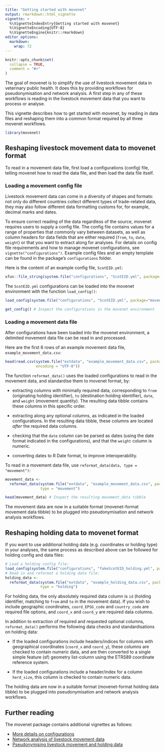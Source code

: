 ```yaml
---
title: "Getting started with movenet"
output: rmarkdown::html_vignette
vignette: >
  %\VignetteIndexEntry{Getting started with movenet}
  %\VignetteEncoding{UTF-8}
  %\VignetteEngine{knitr::rmarkdown}
editor_options: 
  markdown: 
    wrap: 72
---
```


```r
knitr::opts_chunk$set(
  collapse = TRUE,
  comment = "#>"
)
```

The goal of movenet is to simplify the use of livestock movement data in
veterinary public health. It does this by providing workflows for
pseudonymisation and network analysis. A first step in any of these
workflows is reading in the livestock movement data that you want to
process or analyse.

This vignette describes how to get started with movenet, by reading in
data files and reshaping them into a common format required by all three
movenet workflows.

```r
library(movenet)
```

## Reshaping livestock movement data to movenet format

To read in a movement data file, first load a configurations (config)
file, telling movenet how to read the data file, and then load the data
file itself.

### Loading a movement config file

Livestock movement data can come in a diversity of shapes and formats:
not only do different countries collect different types of trade-related
data, they may also follow different data formatting customs for, for
example, decimal marks and dates.

To ensure correct reading of the data regardless of the source, movenet
requires users to supply a config file. The config file contains values
for a range of properties that commonly vary between datasets, as well
as column headers for data fields that are either required (`from`, `to`,
`date`, `weight`) or that you want to extract along for analyses. For
details on config file requirements and how to manage movenet
configurations, see `vignette("configurations")`. Example config files
and an empty template can be found in the package's `configurations`
folder.

Here is the content of an example config file, `ScotEID.yml`:

```R
xfun::file_string(system.file("configurations", "ScotEID.yml", package="movenet"))
```

The `ScotEID.yml` configurations can be loaded into the movenet
environment with the function `load_config()`:

```R
load_config(system.file("configurations", "ScotEID.yml", package="movenet")) # Load ScotEID.yml

get_config() # Inspect the configurations in the movenet environment
```

### Loading a movement data file

After configurations have been loaded into the movenet environment, a
delimited movement data file can be read in and processed.

Here are the first 6 rows of an example movement data file, `example_movement_data.csv`:

```R
head(read.csv(system.file("extdata", "example_movement_data.csv", package="movenet"), 
              encoding = "UTF-8"))
```

The function `reformat_data()` uses the loaded configurations to read in
the movement data, and standardise them to movenet format, by:

-   extracting columns with minimally required data, corresponding to `from` (originating holding identifier), `to` (destination holding identifier), `date`, and `weight` (movement quantity). The resulting data tibble contains these columns in this specific order.

-   extracting along any optional columns, as indicated
    in the loaded configurations. In the resulting data tibble, these
    columns are located *after* the required data columns.

-   checking that the `date` column can be parsed as dates (using the date format 
    indicated in the configurations), and that the `weight` column is numeric.

-   converting dates to R Date format, to improve interoperability.


To read in a movement data file, use `reformat_data(data, type = "movement")`:
```R
movement_data <- 
  reformat_data(system.file("extdata", "example_movement_data.csv", package="movenet"),
                type = "movement")

head(movement_data) # Inspect the resulting movement_data tibble
```

The movement data are now in a suitable format (movenet-format movement data tibble) 
to be plugged into pseudonymisation and network analysis workflows.

## Reshaping holding data to movenet format

If you want to use additional holding data (e.g. coordinates or holding type) in 
your analyses, the same process as described above can be followed for holding 
config and data files:
```R
# Load a holding config file:
load_config(system.file("configurations", "fakeScotEID_holding.yml", package="movenet")) 
# Read in and reformat a holding data file:
holding_data <- 
  reformat_data(system.file("extdata", "example_holding_data.csv", package="movenet"),
                type = "holding")
```

For holding data, the only absolutely required data column is `id` (holding identifier, 
matching to `from` and `to` in the movement data). If you wish to include geographic 
coordinates, `coord_EPSG_code` and `country_code` are required file options, and `coord_x` 
and `coord_y` are required data columns.

In addition to extraction of required and requested optional columns, `reformat_data()` 
performs the following data checks and standardisations on holding data:

-   If the loaded configurations include headers/indices for columns with geographical 
    coordinates (`coord_x` and `coord_y`), these columns are checked to contain 
    numeric data, and are then converted to a single simple feature (sf) geometry 
    list-column using the ETRS89 coordinate reference system.
    
-   If the loaded configurations include a header/index for a column `herd_size`, this 
    column is checked to contain numeric data.
    
The holding data are now in a suitable format (movenet-format holding data tibble) 
to be plugged into pseudonymisation and network analysis workflows.

## Further reading

The movenet package contains additional vignettes as follows:

- [More details on configurations](configurations.html)
- [Network analysis of livestock movement data](network-analysis.html)
- [Pseudonymising livestock movement and holding data](pseudonymise.html)
